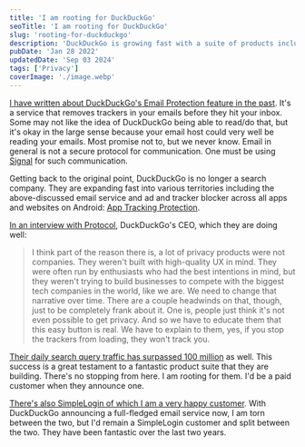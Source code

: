 ```yaml
---
title: 'I am rooting for DuckDuckGo'
seoTitle: 'I am rooting for DuckDuckGo'
slug: 'rooting-for-duckduckgo'
description: 'DuckDuckGo is growing fast with a suite of products including DuckDuckGo Email Protection, App Tracking Protection and a fantastic search engine. Exciting days!'
pubDate: 'Jan 28 2022'
updatedDate: 'Sep 03 2024'
tags: ['Privacy']
coverImage: './image.webp'
---
```


[I have written about DuckDuckGo's Email Protection feature in the past](https://blogarunsathiya.wordpress.com/2021/08/09/duckduckgo-email-protection-first-impressions/). It's a service that removes trackers in your emails before they hit your inbox. Some may not like the idea of DuckDuckGo being able to read/do that, but it's okay in the large sense because your email host could very well be reading your emails. Most promise not to, but we never know. Email in general is not a secure protocol for communication. One must be using [Signal](https://blogarunsathiya.wordpress.com/tag/signal/) for such communication.

Getting back to the original point, DuckDuckGo is no longer a search company. They are expanding fast into various territories including the above-discussed email service and ad and tracker blocker across all apps and websites on Android: [App Tracking Protection](https://spreadprivacy.com/introducing-app-tracking-protection/).

[In an interview with Protocol](https://www.protocol.com/duckduckgo-ceo-interview), DuckDuckGo's CEO, which they are doing well:

> I think part of the reason there is, a lot of privacy products were not companies. They weren't built with high-quality UX in mind. They were often run by enthusiasts who had the best intentions in mind, but they weren't trying to build businesses to compete with the biggest tech companies in the world, like we are. We need to change that narrative over time. There are a couple headwinds on that, though, just to be completely frank about it. One is, people just think it's not even possible to get privacy. And so we have to educate them that this easy button is real. We have to explain to them, yes, if you stop the trackers from loading, they won't track you.

[Their daily search query traffic has surpassed 100 million](https://duckduckgo.com/traffic) as well. This success is a great testament to a fantastic product suite that they are building. There's no stopping from here. I am rooting for them. I'd be a paid customer when they announce one.

[There's also SimpleLogin of which I am a very happy customer](https://blogarunsathiya.wordpress.com/2021/10/11/jq-magic-to-create-contacts-for-simplelogin-aliases/). With DuckDuckGo announcing a full-fledged email service now, I am torn between the two, but I'd remain a SimpleLogin customer and split between the two. They have been fantastic over the last two years.
